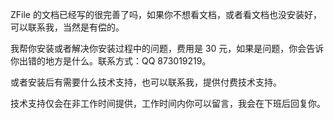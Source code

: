 ZFile 的文档已经写的很完善了吗，如果你不想看文档，或者看文档也没安装好，可以联系我，当然是有偿的。

我帮你安装或者解决你安装过程中的问题，费用是 30 元，如果是问题，你会告诉你出错的地方是什么。联系方式：QQ 873019219。

或者安装后有需要什么技术支持，也可以联系我，提供付费技术支持。

技术支持仅会在非工作时间提供，工作时间内你可以留言，我会在下班后回复你。
